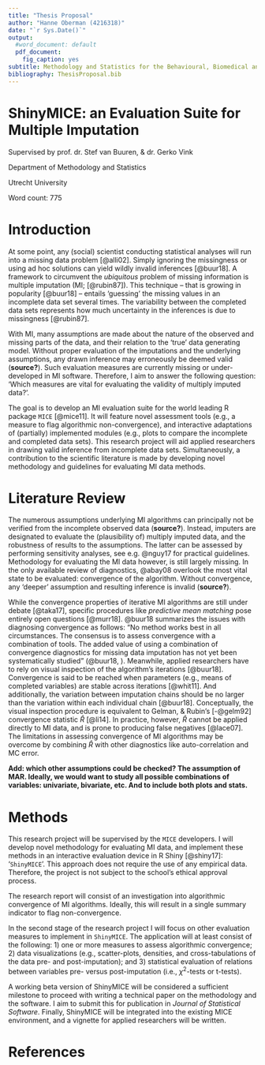 ```yaml
---
title: "Thesis Proposal"
author: "Hanne Oberman (4216318)"
date: "`r Sys.Date()`"
output:
  #word_document: default
  pdf_document:
    fig_caption: yes
subtitle: Methodology and Statistics for the Behavioural, Biomedical and Social Sciences
bibliography: ThesisProposal.bib
---
```


\centering

# ShinyMICE: an Evaluation Suite for Multiple Imputation

Supervised by prof. dr. Stef van Buuren, & dr. Gerko Vink

Department of Methodology and Statistics 

Utrecht University

Word count: 775

\raggedright 

<!-- Requirements: max 750 words (excl. references) -->

<!-- In general the proposal should focus on the relevancy of the project, the gap in the scientific literature, and the feasibility to finish the project within 8 months. Possibly specify a 'step 2' to pursue after the main objective is reached. -->


\newpage





# Introduction

At some point, any (social) scientist conducting statistical analyses will run into a missing data problem [@alli02]. Simply ignoring the missingness or using ad hoc solutions can yield wildly invalid inferences [@buur18]. A framework to circumvent the *ubiquitous* problem of missing information is multiple imputation (MI; [@rubin87]). This technique -- that is growing in popularity [@buur18] -- entails 'guessing' the missing values in an incomplete data set several times. The variability between the completed data sets represents how much uncertainty in the inferences is due to missingness [@rubin87]. 

With MI, many assumptions are made about the nature of the observed and missing parts of the data, and their relation to the 'true' data generating model. Without proper evaluation of the imputations and the underlying assumptions, any drawn inference may erroneously be deemed valid (**source?**). Such evaluation measures are currently missing or under-developed in MI software. Therefore, I aim to answer the following question: 'Which measures are vital for evaluating the validity of multiply imputed data?'. 

The goal is to develop an MI evaluation suite for the world leading R package `MICE` [@mice11]. It will feature novel assessment tools (e.g., a measure to flag algorithmic non-convergence), and  interactive adaptations of (partially) implemented modules (e.g., plots to compare the incomplete and completed data sets). This research project will aid applied researchers in drawing valid inference from incomplete data sets. Simultaneously, a contribution to the scientific literature is made by developing novel methodology and guidelines for evaluating MI data methods. 


# Literature Review

The numerous assumptions underlying MI algorithms can principally not be verified from the incomplete observed data (**source?**). Instead, imputers are  designated to evaluate the (plausibility of) multiply imputed data, and the robustness of results to the assumptions. The latter can be assessed by performing sensitivity analyses, see e.g. @nguy17 for practical guidelines. Methodology for evaluating the MI data however, is still largely missing. In the only available review of diagnostics, @abay08 overlook the most vital state to be evaluated: convergence of the algorithm. Without convergence, any 'deeper' assumption and resulting inference is invalid (**source?**).
<!-- The weighting approach (a selection based method) [25,26], and the pattern-mixture approach [25,27] are two methods that have been proposed in the literature for conducting sensitivity analyses within the MI framework. (https://bmcmedresmethodol.biomedcentral.com/articles/10.1186/s12874-015-0022-1) -->

While the convergence properties of iterative MI algorithms are still under debate [@taka17], specific procedures like *predictive mean matching* pose entirely open questions [@murr18].
<!-- "the convergence properties of FCS are currently under debate due to possible incompatibility (Li, Yu, and Rubin 2012; Zhu and Raghunathan 2015)" (@taka17, p. ) -->
<!-- "The convergence properties of FCS in general settings is still mostly an open question. The behavior of FCS algorithms under non- or quasi-Bayesian imputation procedures like PMM is entirely an open question" (@murr18, p.19) -->
@buur18 summarizes the issues with diagnosing convergence as follows: "No method works best in all circumstances. The consensus is to assess convergence with a combination of tools. The added value of using a combination of convergence diagnostics for missing data imputation has not yet been systematically studied” (@buur18, \textsection 6.5).
<!-- “Several expository reviews are available that assess convergence diagnostics for MCMC methods (Cowles and Carlin 1996; Brooks and Gelman 1998; El Adlouni, Favre, and Bobée 2006). Cowles and Carlin (1996) conclude that “automated convergence monitoring (as by a machine) is unsafe and should be avoided.” No method works best in all circumstances. The consensus is to assess convergence with a combination of tools. The added value of using a combination of convergence diagnostics for missing data imputation has not yet been systematically studied” (@buur18, \textsection 6.5). -->
Meanwhile, applied researchers have to rely on visual inspection of the algorithm's iterations [@buur18]. Convergence is said to be reached when parameters (e.g., means of completed variables) are stable across iterations [@whit11]. 
<!-- "As MICE is an iterative procedure, it is important that convergence is achieved. This may be checked by computing, at each cycle, the means of imputed values and/or the values of regression coefficients, and seeing if they are stable" (@whit11, p. 394). -->
And additionally, the variation between imputation chains should be no larger than the variation within each individual chain [@buur18]. 
<!-- “Convergence is diagnosed when the variance between different sequences is no larger than the variance within each individual sequence” (@buur18, \textsection 6.5).  -->
Conceptually, the visual inspection procedure is equivalent to  Gelman, & Rubin's [-@gelm92] convergence statistic $\widehat{R}$ [@li14]. In practice, however, $\widehat{R}$ cannot be applied directly to MI data, and is prone to producing false negatives [@lace07].
<!-- "A common diagnostic tool is to plot one or more parameters against the iteration number and assess convergence by how different the variance between different sequences is relative to the variance within each individual sequence, similar to the Gelman-Rubin statistic (Gelman and Rubin, 1992) used in Markov chain Monte Carlo (MCMC) diagnostics" (@li14, \textsection 4.3). -->
The limitations in assessing convergence of MI algorithms may be overcome by combining $\widehat{R}$ with other diagnostics like auto-correlation and MC error.
<!-- Notwithstandingly, it seems like @su11 did implement $\widehat{R}$ as convergence criterion into their R package 'mi', including the conventional cut-off. -->
<!-- "R.hat: The value of the $\hat{R}$ statistic used as a convergence criterion. The default is 1.1 (Gelman and Rubin 1992; Gelman, Carlin, Stern, and Rubin 2004)" (@su11 p. 4). -->
<!-- "Our mi offers two ways to check the convergence of the multiple imputation procedure. By default, mi() monitors the mixing of each variable by the variance of its mean and standard deviation within and between different chains of the imputation. If the $\hat{R}$ statistic is smaller than 1.1, (i.e., the difference of the within and between variance is trivial), the imputation is considered converged (Gelman, Carlin, Stern, and Rubin 2004). Additionally, by specifying mi(data, check.coef.convergence = TRUE, ...), users can check the convergence of the parameters of the conditional models" (@su11, p. 13). -->
<!-- So it is worth investigating the validity of this convergence statistic in the context of multiple imputation.  -->

**Add: which other assumptions could be checked? The assumption of MAR. Ideally, we would want to study all possible combinations of variables: univariate, bivariate, etc. And to include both plots and stats.**


# Methods

This research project will be supervised by the `MICE` developers. I will develop novel  methodology for evaluating MI data, and implement these methods in an interactive evaluation device in R Shiny [@shiny17]: '`ShinyMICE`'. This approach does not require the use of any empirical data. Therefore, the project is not subject to the school's ethical approval process.

<!-- Develop a valid method to investigate the plausibility of multiply imputed data based on: -->

<!-- - models (imputation and non-response) -->

<!-- - data features (cross-tabs, point estimates, aggregate statistics, etc.) -->

<!-- - assumptions -->

The research report will consist of an investigation into algorithmic convergence of MI algorithms. Ideally, this will result in a single summary indicator to flag non-convergence.

In the second stage of the research project I will focus on other evaluation measures to implement in `ShinyMICE`. The application will at least consist of the following: 1) one or more measures to assess algorithmic convergence; 2) data visualizations (e.g., scatter-plots, densities, and cross-tabulations of the data pre- and post-imputation); and 3) statistical evaluation of relations between variables pre- versus post-imputation (i.e., $\chi^2$-tests or t-tests). 
<!-- 1) comparing the imputed data to the observations, 2) inspecting the algorithmic convergence, 3) inspecting multivariate distributions, 4) the plausibility of the imputed data -->

A working beta version of ShinyMICE will be considered a sufficient milestone to proceed with writing a technical paper on the methodology and the software. I aim to submit this for publication in *Journal of Statistical Software*. Finally, ShinyMICE will be integrated into the existing MICE environment, and a vignette for applied researchers will be written. 




# References

